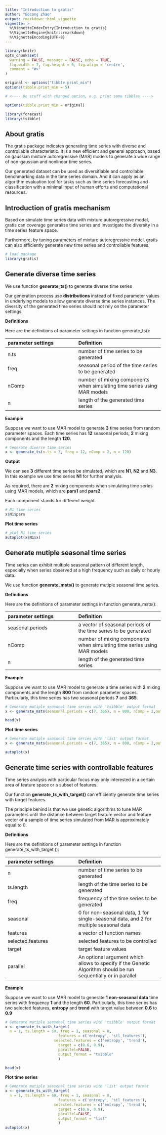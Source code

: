 ---
title: "Introduction to gratis"
author: "Bocong Zhao"
output: rmarkdown::html_vignette
vignette: >
  %\VignetteIndexEntry{Introduction to gratis}
  %\VignetteEngine{knitr::rmarkdown}
  %\VignetteEncoding{UTF-8}
---

```{r initial, echo = FALSE, cache = FALSE, results = 'hide'}
library(knitr)
opts_chunk$set(
  warning = FALSE, message = FALSE, echo = TRUE,
  fig.width = 7, fig.height = 6, fig.align = 'centre',
  comment = "#>"
)

original <- options("tibble.print_min")
options(tibble.print_min = 5)

# <---- Do stuff with changed option, e.g. print some tibbles ----> 

options(tibble.print_min = original)
```

```{r, message=FALSE, include = FALSE}
library(forecast)
library(tsibble)
```

## About gratis

The gratis package indicates generating time series with diverse and controllable characteristic. It is a new efficient and general approach, based on gaussian mixture autoregressive (MAR) models to generate a wide range of non-gaussian and nonlinear time series.

Our generated dataset can be used as diversifiable and controllable benchmarking data in the time series domain. And it can apply as an algorithm evaluation tool for tasks such as time series forecasting and classification with a minimal input of human efforts and computational resources.

## Introduction of gratis mechanism

Based on simulate time series data with mixture autoregressive model, gratis can coverage generalise time series and investigate the diversity in a time series feature space.

Furthermore, by tuning parameters of mixture autoregressive model, gratis can also efficiently generate new time series and controllable features.

```{r setup}
# load package
library(gratis)
```

## Generate diverse time series

We use function **generate_ts()** to generate diverse time series

Our generation process use **distributions** instead of fixed parameter values in underlying models to allow generate diverse time series instances. The diversity of the generated time series should not rely on the parameter settings.

**Definitions**

Here are the definitions of parameter settings in function generate_ts():

|parameter settings | Definition|
|:----|:-----|
|n.ts | number of time series to be generated|
|freq |seasonal period of the time series to be generated|
|nComp|number of mixing components when simulating time series using MAR models|
|n    |length of the generated time series|

**Example**

Suppose we want to use MAR model to generate **3** time series from random parameter spaces. Each time series has **12** seasonal periods, **2** mixing components and the length **120**.

```{r fig.height = 6, fig.width = 7}
# Generate diverse time series
x <- generate_ts(n.ts = 3, freq = 12, nComp = 2, n = 120)
```

**Output**

We can see **3** different time series be simulated, which are **N1**, **N2** and **N3**. In this example we use time series **N1** for further analysis.

As required, there are **2** mixing components when simulating time series using MAR models, which are **pars1** and **pars2**

Each component stands for different weight.

```{r fig.height = 6, fig.width = 7}
# N1 time series
x$N1$pars
```

**Plot time series**
```{r fig.height = 6, fig.width = 7}
# plot N1 time series
autoplot(x$N1$x)
```

## Generate mutiple seasonal time series

Time series can exhibit multiple seasonal pattern of different length, especially when series observed at a high frequency such as daily or hourly data.

We use function **generate_msts()** to generate mutiple seasonal time series.

**Definitions**

Here are the definitions of parameter settings in function generate_msts():

|parameter settings | Definition|
|:----|:-----|
|seasonal.periods | a vector of seasonal periods of the time series to be generated|
|nComp|number of mixing components when simulating time series using MAR models|
|n    |length of the generated time series|

**Example**

Suppose we want to use MAR model to generate a time series with **2** mixing components and the length **800** from random parameter spaces. Particularly, this time series has two seasonal periods **7** and **365**.

```{r fig.height = 6, fig.width = 7}
# Generate mutiple seasonal time series with 'tsibble' output format
x <- generate_msts(seasonal.periods = c(7, 365), n = 800, nComp = 2,output_format="tsibble")

head(x)
```

**Plot time series**

```{r fig.height = 6, fig.width = 7}
# Generate mutiple seasonal time series with 'list' output format
x <- generate_msts(seasonal.periods = c(7, 365), n = 800, nComp = 2,output_format="list")

autoplot(x)
```

## Generate time series with controllable features

Time series analysis with particular focus may only interested in a certain area of feature space or a subset of features.

Our function **generate_ts_with_target()** can efficiently generate time series with target features.

The principle behind is that we use genetic algorithms to tune MAR parameters until the distance between target feature vector and feature vector of a sample of time series simulated from MAR is approximately equal to 0.

**Definitions**

Here are the definitions of parameter settings in function generate_ts_with_target ():

|parameter settings | Definition|
|:----|:-----|
|n    |number of time series to be generated|
|ts.length|length of the time series to be generated|
|freq|frequency of the time series to be generated|
|seasonal|0 for non-seasonal data, 1 for single-seasonal data, and 2 for multiple seasonal data|
|features|a vector of function names|
|selected.features|selected features to be controlled|
|target|target feature values|
|parallel|An optional argument which allows to specify if the Genetic Algorithm should be run sequentially or in parallel|

**Example**

Suppose we want to use MAR model to generate **1 non-seasonal data** time series with frequency **1** and the length **60**. Particularly, this time series has two selected features, **entropy** and **trend** with target value between **0.6** to **0.9**

```{r fig.height = 6, fig.width = 7}
# Generate mutiple seasonal time series with 'tsibble' output format
x <- generate_ts_with_target(
  n = 1, ts.length = 60, freq = 1, seasonal = 0,
                        features = c('entropy', 'stl_features'),
                      selected.features = c('entropy', 'trend'),
                        target = c(0.6, 0.9),  
                        parallel=FALSE,
                        output_format = "tsibble"
                        )

head(x)
```

**Plot time series**

```{r fig.height = 6, fig.width = 7}
# Generate mutiple seasonal time series with 'list' output format
x <- generate_ts_with_target(
  n = 1, ts.length = 60, freq = 1, seasonal = 0,
                        features = c('entropy', 'stl_features'),
                      selected.features = c('entropy', 'trend'),
                        target = c(0.6, 0.9),  
                        parallel=FALSE,
                        output_format = "list"
                        )
autoplot(x)
```
